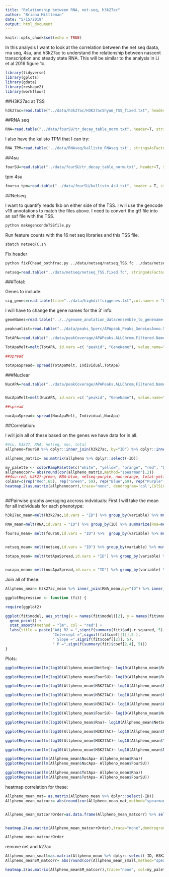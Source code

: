 ```yaml
---
title: "Relationship between RNA, net-seq, h3k27ac"
author: "Briana Mittleman"
date: "5/15/2019"
output: html_document
---
```


```r
knitr::opts_chunk$set(echo = TRUE)
```

In this analysis I want to look at the correlation between the net seq daata, rna seq, 4su, and h3k27ac to understand the relationship between nascent transcription and steady state RNA. This will be similar to the analysis in Li et al 2016 figure 1c.  

```r
library(tidyverse)
library(gplots)
library(gdata)
library(reshape2)
library(workflowr)
```

##H3K27ac at TSS  


```r
h3k27ac=read.table("../data/h3k27ac/H3K27acShyam_TSS_fixed.txt", header = T,stringsAsFactors = F)%>% dplyr::select(-Chr, -Start, -End,-Strand, -Length) %>% dplyr::rename("ID"= Geneid)
```


##RNA seq


```r
RNA=read.table("../data/fourSU/tr_decay_table_norm.txt", header=T, stringsAsFactors = F)%>%  dplyr::select(gene_id,contains("RNAseq_14000")) %>%  dplyr::rename("ID"=gene_id)
```
I also have the kalisto TPM that I can try:  

```r
RNA_TPM=read.table('../data/RNAseq/kallisto_RNAseq.txt', stringsAsFactors = F,header = T) %>% dplyr::rename("ID"=gene)
```


##4su  

```r
fourSU=read.table("../data/fourSU/tr_decay_table_norm.txt", header=T, stringsAsFactors = F)%>%  dplyr::select(gene_id,contains("4su_30")) %>% dplyr::rename("ID"=gene_id)
```

tpm 4su

```r
foursu_tpm=read.table("../data/fourSU/kallisto_4sU.txt", header = T, stringsAsFactors = F) %>% dplyr::rename("ID"=gene)
```


##Netseq  

I want to quantify reads 1kb on either side of the TSS. I will use the gencode v19 annotations to match the files above. I need to convert the gtf file into an saf file with the TSS.  

```bash
python makegencondeTSSfile.py
```
Run feature counts with the 16 net seq libraries and this TSS file.  

```bash
sbatch netseqFC.sh
```
Fix header 
```bash
python fixFChead_bothfrac.py ../data/netseq/netseq_TSS.fc ../data/netseq/netseq_TSS.fixed.fc
```


```r
netseq=read.table("../data/netseq/netseq_TSS.fixed.fc", stringsAsFactors = F, header = T) %>% dplyr::select(-Chr, -Strand, -Start, -Length, -End) %>% dplyr::rename("ID"=Geneid)
```

###Total:

Genes to include: 
```r
sig_genes=read.table(file="../data/highdiffsiggenes.txt",col.names = "GeneName")
```

I will have to change the gene names for the 3' info:  
```r
geneNames=read.table("../../genome_anotation_data/ensemble_to_genename.txt", sep="\t", col.names = c('geneid', 'GeneName', 'source' ),stringsAsFactors = F) %>% dplyr::select(-source)
```

```r
peaknumlist=read.table("../data/peaks_5perc/APApeak_Peaks_GeneLocAnno.5perc.bed", stringsAsFactors = F, header=F, col.names = c("chr", "start","end", "id", "score", "strand"))  %>% separate(id, into=c("peaknum", "geneid"), sep=":") %>% mutate(peakid=paste("peak", peaknum,sep=""))

TotAPA=read.table("../data/peakCoverage/APAPeaks.ALLChrom.Filtered.Named.GeneLocAnnoPARSED.Total.Quant.Fixed.fc", stringsAsFactors = F, header = T) %>%  dplyr::select(-Chr, -Start, -End, -Strand, -Length) %>% separate(Geneid, into=c("peakid","chrom", "start", "end", "strand", "geneID"),sep=":")  %>% separate(geneID,into=c("GeneName", "loc"),sep="_") %>% inner_join(sig_genes, by="GeneName")%>%  dplyr::semi_join(peaknumlist, by="peakid") %>%  dplyr::select(-chrom , -start, -end, -strand, -loc)

TotApaMelt=melt(TotAPA, id.vars =c( "peakid", "GeneName"), value.name="count", variable.name="Ind") %>% separate(Ind, into=c('Individual', 'fraction') ,sep="_")%>% dplyr::select(peakid, GeneName, Individual, count) %>% inner_join(geneNames,by="GeneName") %>% group_by(Individual,geneid) %>% summarize(TotApa=sum(count)) %>% ungroup() %>% dplyr::rename("ID"=geneid)  %>% mutate(Individual=paste("TotAPA_", Individual, sep=""))

##spread

totApaSpread= spread(TotApaMelt, Individual,TotApa)
```

###Nuclear  
```r

NucAPA=read.table("../data/peakCoverage/APAPeaks.ALLChrom.Filtered.Named.GeneLocAnnoPARSED.Nuclear.Quant.Fixed.fc", stringsAsFactors = F, header = T) %>%  dplyr::select(-Chr, -Start, -End, -Strand, -Length) %>% separate(Geneid, into=c("peakid","chrom", "start", "end", "strand", "geneID"),sep=":")  %>% separate(geneID,into=c("GeneName", "loc"),sep="_") %>% inner_join(sig_genes, by="GeneName")%>%  dplyr::semi_join(peaknumlist, by="peakid") %>%  dplyr::select(-chrom , -start, -end, -strand, -loc)


NucApaMelt=melt(NucAPA, id.vars =c( "peakid", "GeneName"), value.name="count", variable.name="Ind") %>% separate(Ind, into=c('Individual', 'fraction') ,sep="_")%>% dplyr::select(peakid, GeneName, Individual, count) %>% inner_join(geneNames,by="GeneName") %>% group_by(Individual,geneid) %>% summarize(NucApa=sum(count)) %>% ungroup() %>% dplyr::rename("ID"=geneid)  %>% mutate(Individual=paste("NucAPA_", Individual, sep=""))

##spread

nucApaSpread= spread(NucApaMelt, Individual,NucApa)
```

##Correlation:

I will join all of these based on the genes we have data for in all. 

```r
#4su, h3k27, RNA, netseq, nuc, total
allpheno=fourSU %>% dplyr::inner_join(h3k27ac, by="ID") %>% dplyr::inner_join(RNA, by="ID") %>% dplyr::inner_join(netseq, by="ID") %>%  dplyr::inner_join(nucApaSpread, by="ID") %>%  dplyr::inner_join(totApaSpread, by="ID") 
```

```r
allpheno_matrix= as.matrix(allpheno %>% dplyr::select(-ID))
```

```r

my_palette <- colorRampPalette(c("white", "yellow", "orange", "red", "black"))(n = 100)
allphenocorr= abs(round(cor(allpheno_matrix,method="spearman"),2))
##4su-red, h3k27-green, RNA-blue, netseq-purple, nuc-orange, total-yellow
colBar=c(rep("Red",65), rep("Green", 59), rep("Blue",69), rep("Purple", 16),rep("Orange", 54),rep("Yellow", 54))
heatmap.2(as.matrix(allphenocorr),trace="none", dendrogram='col',ColSideColors=colBar, col=my_palette)
          
```

##Pairwise graphs averaging accross indviduals:
First I will take the mean for all individuals for each phenotype:  


```r
h3k27ac_mean=melt(h3k27ac,id.vars = "ID") %>% group_by(variable) %>% mutate(sumInd=sum(value)) %>% ungroup() %>% mutate(normVal=value/sumInd) %>% group_by(ID) %>% summarize(H3K27AC=mean(normVal))%>% filter(H3K27AC!=0)

RNA_mean=melt(RNA,id.vars = "ID") %>% group_by(ID) %>% summarize(Rna=mean(value)) %>% filter(Rna!=0)

foursu_mean= melt(fourSU,id.vars = "ID") %>%  group_by(variable) %>% mutate(sumInd=sum(value)) %>% ungroup() %>% mutate(normVal=value/sumInd) %>% group_by(ID) %>% summarize(FourSU=mean(normVal))%>% filter(FourSU!=0)
  

netseq_mean= melt(netseq,id.vars = "ID") %>% group_by(variable) %>% mutate(sumInd=sum(value)) %>% ungroup() %>% mutate(normVal=value/sumInd) %>% group_by(ID) %>% summarize(NetSeq=mean(normVal))%>% filter(NetSeq!=0)

totapa_mean= melt(totApaSpread,id.vars = "ID") %>% group_by(variable) %>% mutate(sumInd=sum(value)) %>% ungroup() %>% mutate(normVal=value/sumInd) %>% group_by(ID) %>% summarize(TotApa=mean(normVal))%>% filter(TotApa!=0)


nucapa_mean= melt(nucApaSpread,id.vars = "ID") %>% group_by(variable) %>% mutate(sumInd=sum(value)) %>% ungroup() %>% mutate(normVal=value/sumInd) %>% group_by(ID) %>% summarize(NucApa=mean(normVal))%>% filter(NucApa!=0)

```

Join all of these:

```r
Allpheno_mean= h3k27ac_mean %>% inner_join(RNA_mean,by="ID") %>% inner_join(foursu_mean, by="ID") %>%   inner_join(netseq_mean, by="ID") %>% inner_join(totapa_mean, by="ID")  %>%inner_join(nucapa_mean, by="ID")

```


```r
ggplotRegression <- function (fit) {

require(ggplot2)

ggplot(fit$model, aes_string(x = names(fit$model)[2], y = names(fit$model)[1])) + 
  geom_point() +
  stat_smooth(method = "lm", col = "red") +
  labs(title = paste("Adj R2 = ",signif(summary(fit)$adj.r.squared, 5),
                     "Intercept =",signif(fit$coef[[1]],5 ),
                     " Slope =",signif(fit$coef[[2]], 5),
                     " P =",signif(summary(fit)$coef[2,4], 5)))
}
```


Plots:

```r

ggplotRegression(lm(log10(Allpheno_mean$NetSeq)~ log10(Allpheno_mean$Rna)))
```

```r
ggplotRegression(lm(log10(Allpheno_mean$FourSU)~ log10(Allpheno_mean$Rna)))
```

```r
ggplotRegression(lm(log10(Allpheno_mean$H3K27AC)~ log10(Allpheno_mean$Rna)))
```
```r
ggplotRegression(lm(log10(Allpheno_mean$H3K27AC)~ log10(Allpheno_mean$NetSeq)))
```
```r
ggplotRegression(lm(log10(Allpheno_mean$H3K27AC)~ log10(Allpheno_mean$FourSU)))
```

```r
ggplotRegression(lm(log10(Allpheno_mean$FourSU)~ log10(Allpheno_mean$NetSeq)))
```

```r
ggplotRegression(lm(log10(Allpheno_mean$Rna)~ log10(Allpheno_mean$NetSeq)))
```

```r
ggplotRegression(lm(log10(Allpheno_mean$H3K27AC)~ log10(Allpheno_mean$NetSeq)))
```

```r
ggplotRegression(lm(log10(Allpheno_mean$H3K27AC)~ log10(Allpheno_mean$TotApa)))
```

```r
ggplotRegression(lm(log10(Allpheno_mean$H3K27AC)~ log10(Allpheno_mean$NucApa)))
```


```r
ggplotRegression(lm(Allpheno_mean$NucApa~ Allpheno_mean$Rna))
ggplotRegression(lm(Allpheno_mean$NucApa~ Allpheno_mean$FourSU))
```
```r
ggplotRegression(lm(Allpheno_mean$TotApa~ Allpheno_mean$Rna))
ggplotRegression(lm(Allpheno_mean$TotApa~ Allpheno_mean$FourSU))
```
heatmap correlation for these:

```r
Allpheno_mean_mat= as.matrix(Allpheno_mean %>% dplyr::select(-ID))
Allpheno_mean_matcorr= abs(round(cor(Allpheno_mean_mat,method="spearman"),2))


Allpheno_mean_matcorrOrder=as.data.frame(Allpheno_mean_matcorr) %>% select(NetSeq, H3K27AC,NucApa,TotApa,FourSU,Rna)


heatmap.2(as.matrix(Allpheno_mean_matcorrOrder),trace="none",dendrogram = "none", col=my_palette,Colv = F)
```

```r
Allpheno_mean_matcorrOrder
```


remove net and k27ac 

```r
Allpheno_mean_small=as.matrix(Allpheno_mean %>% dplyr::select(-ID,-H3K27AC,-NetSeq))
Allpheno_meanSM_matcorr= abs(round(cor(Allpheno_mean_small,method="spearman"),2))

heatmap.2(as.matrix(Allpheno_meanSM_matcorr),trace="none", col=my_palette, ,dendrogram = "none")
```

